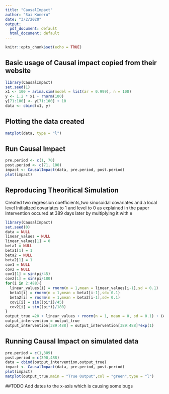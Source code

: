 ---
title: "CausalImpact"
author: "Sai Koneru"
date: "3/2/2020"
output:
  pdf_document: default
  html_document: default
---

```{r setup, include=FALSE}
knitr::opts_chunk$set(echo = TRUE)
```

## Basic usage of Causal impact copied from their website

```{r install}
library(CausalImpact)
set.seed(1)
x1 <- 100 + arima.sim(model = list(ar = 0.999), n = 100)
y <- 1.2 * x1 + rnorm(100)
y[71:100] <- y[71:100] + 10
data <- cbind(x1, y)
```
## Plotting the data created

```{r plot data, echo=FALSE}
matplot(data, type = "l")
```
## Run Causal Impact
```{r RunCausalImpact}
pre.period <- c(1, 70)
post.period <- c(71, 100)
impact <- CausalImpact(data, pre.period, post.period)
plot(impact)
```




## Reproducing Theoritical Simulation
Created two regression coefficients,two sinusoidal covariates and a local level
Initialized covariates to 1 and level to 0 as explained in the paper
Intervention occured at 389 days later by multiplying it with e
```{r Data_Creation}
library(CausalImpact)
set.seed(0)
data = NULL
linear_values = NULL
linear_values[1] = 0
beta1 = NULL
beta1[1] = 1
beta2 = NULL
beta2[1] = 1
cov1 = NULL
cov2 = NULL
cov1[1] = sin(pi/45)
cov2[1] = sin(pi/180)
for(i in 2:488){
  linear_values[i] = rnorm(n = 1,mean = linear_values[i-1],sd = 0.1)
  beta1[i] = rnorm(n = 1,mean = beta1[i-1],sd= 0.1)
  beta2[i] = rnorm(n = 1,mean = beta2[i-1],sd= 0.1)
  cov1[i] = sin((pi*i)/45)
  cov2[i] = sin((pi*i)/180)
}
output_true =20 + linear_values + rnorm(n = 1, mean = 0, sd = 0.1) + (cov1 * beta1) + (cov2 * beta2)
output_intervention = output_true 
output_intervention[389:488] = output_intervention[389:488]*exp(1)
```

## Running Causal Impact on simulated data

```{r RunCausalImpactonSimulatedData}
pre.period = c(1,389)
post.period = c(390,488)
data = cbind(output_intervention,output_true)
impact <- CausalImpact(data, pre.period, post.period)
plot(impact)
matplot(output_true,main = "True Output",col = "green",type = "l")
```

##TODO
Add dates to the x-axis which is causing some bugs
